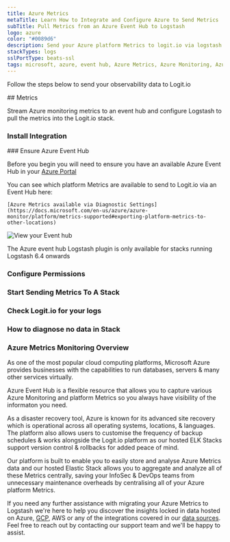 ```yaml
---
title: Azure Metrics
metaTitle: Learn How to Integrate and Configure Azure to Send Metrics
subTitle: Pull Metrics from an Azure Event Hub to Logstash
logo: azure
color: "#0089d6"
description: Send your Azure platform Metrics to logit.io via logstash using the instructions below and begin searching your data
stackTypes: logs
sslPortType: beats-ssl
tags: microsoft, azure, event hub, Azure Metrics, Azure Monitoring, Azure Diagnostics, Azure Insights, Azure Management, Azure Integration
---
```


Follow the steps below to send your observability data to Logit.io

<Steps>
  ## Metrics

  Stream Azure monitoring metrics to an event hub and configure Logstash to pull the metrics into the Logit.io stack.
  
  ### Install Integration
  <InstallIntegration/>
  ### Ensure Azure Event Hub

  Before you begin you will need to ensure you have an available Azure Event Hub in your [Azure Portal](https://portal.azure.com/)

  <Callout type="info">
    You can see which platform Metrics are available to send to Logit.io via an Event Hub here:
    
    [Azure Metrics available via Diagnostic Settings](https://docs.microsoft.com/en-us/azure/azure-monitor/platform/metrics-supported#exporting-platform-metrics-to-other-locations)
  </Callout>

  ![View your Event hub](@/images/integrations/azure-container-activity-logs/container_activity_logs_step_event_hub.png)

  <Callout type="info">
    The Azure event hub Logstash plugin is only available for stacks running Logstash 6.4 onwards
  </Callout>

  ### Configure Permissions

  <AzureConfiguration />

  ### Start Sending Metrics To A Stack

  <AzureInput stackType="logs" utmMedium="logs" utmCampaign="azuremetrics" type="azure_metrics" input="azure" buttonText="Azure Event Hub"/>

  ### Check Logit.io for your logs
  <LaunchStack utmMedium="logs" utmCampaign="azuremetrics" source="azuremetrics" />

  ### How to diagnose no data in Stack

  <DiagnoseNoData />

</Steps>

### Azure Metrics Monitoring Overview

As one of the most popular cloud computing platforms, Microsoft Azure provides businesses with the capabilities to run databases, 
servers & many other services virtually.

Azure Event Hub is a flexible resource that allows you to capture various Azure Monitoring and platform Metrics so you always have 
visibility of the informaton you need. 

As a disaster recovery tool, Azure is known for its advanced site recovery which is operational across all operating systems, 
locations, & languages. The platform also allows users to customise the frequency of backup schedules & works alongside the Logit.io 
platform as our hosted ELK Stacks support version control & rollbacks for added peace of mind.

Our platform is built to enable you to easily store and analyse Azure Metrics data and our hosted Elastic Stack allows you to aggregate 
and analyze all of these Metrics centrally, saving your InfoSec & DevOps teams from unnecessary maintenance overheads by centralising 
all of your Azure platform Metrics.

If you need any further assistance with migrating your Azure Metrics to Logstash we're here to help you discover the insights locked 
in data hosted on Azure, [GCP](/integrations/google-cloud-operations), AWS or any of the integrations covered in our 
[data sources](/integrations/). Feel free to reach out by contacting our 
support team <IntercomButton text="via live chat" /> and we'll be happy to assist.

